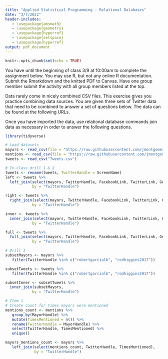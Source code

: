 ```yaml
---
title: "Applied Statistical Programming - Relational Databases"
date: "3/7/2022"
header-includes:
   - \usepackage{amsmath}
   - \usepackage{geometry}
   - \usepackage{hyperref}
   - \usepackage{setspace}
   - \usepackage{hyperref}
output: pdf_document
---
```


```r
knitr::opts_chunk$set(echo = TRUE)
```

\textbf{Write R code to answer the following questions. Write the code, and then show what the computer returns when that code is run. Thoroughly comment your solutions.}

You have until the beginning of class 3/9 at 10:00am to complete the assignment below. You may use R, but not any online R documentation. Submit the Rmarkdown and the knitted PDF to Canvas. Have one group member submit the activity with all group members listed at the top.

\section*{Relational Databases}

Data rarely come in nicely combined CSV files. This exercise gives you practice combining data sources. You are given three sets of Twitter data that need to be combined to answer a set of questions below. The data can be found at the following URLs.

\begin{itemize}
   \item \url{https://github.com/jmontgomery/jmontgomery.github.io/blob/master/PDS/Datasets/Tweets.csv.zip}
   \item \url{https://raw.githubusercontent.com/jmontgomery/jmontgomery.github.io/master/PDS/Datasets/Mayors.csv}
   \item \url{https://raw.githubusercontent.com/jmontgomery/jmontgomery.github.io/master/PDS/Datasets/TwitterMentions.csv}
\end{itemize}

Once you have imported the data, use relational database commands join data as necessary in order to answer the following questions.
\begin{enumerate}
   \item For each mayor, calculate the number of times they were mentioned
   \item Add to the mentions datset the number of times each mayor tweeted.
   \item Create a combined dataset of all tweets from the tweets and mentions data. Subset down to overlapping columns (and rename where needed) to make this easy.
   \item Are there any tweets in the mentions dataset from mayors?
\end{enumerate}



```r
library(tidyverse)

# Load datasets
mayors <- read_csv(file = "https://raw.githubusercontent.com/jmontgomery/jmontgomery.github.io/master/PDS/Datasets/Mayors.csv")
mentions <- read_csv(file = "https://raw.githubusercontent.com/jmontgomery/jmontgomery.github.io/master/PDS/Datasets/TwitterMentions.csv")
tweets <- read_csv("Tweets.csv")

# In-class drill 1 & 2
tweets <- rename(tweets, TwitterHandle = ScreenName)
left <- tweets %>% 
  left_join(select(mayors, TwitterHandle, FacebookLink, TwitterLink, GenderFemale),
            by = "TwitterHandle")

right <- tweets %>% 
  right_join(select(mayors, TwitterHandle, FacebookLink, TwitterLink, GenderFemale),
            by = "TwitterHandle")

inner <- tweets %>% 
  inner_join(select(mayors, TwitterHandle, FacebookLink, TwitterLink, GenderFemale),
            by = "TwitterHandle")

full <- tweets %>% 
  full_join(select(mayors, TwitterHandle, FacebookLink, TwitterLink, GenderFemale),
            by = "TwitterHandle")

# Drill 3
subsetMayors <- mayors %>%
   filter(TwitterHandle %in% c("robertgarcialb", "rodhiggins2017"))

subsetTweets <- tweets %>%
   filter(TwitterHandle %in% c("robertgarcialb", "rodhiggins2017"))

subsetInner <- subsetTweets %>% 
  inner_join(subsetMayors,
            by = "TwitterHandle")

# Item 1
# Create count for times mayors were mentioned
mentions_count <- mentions %>%
   group_by(MayorHandle) %>%
   mutate(TimesMentioned = n()) %>%
   rename(TwitterHandle = MayorHandle) %>%
   select(TwitterHandle, TimesMentioned) %>%
   unique()

mayors_mentions_count <- mayors %>%
   left_join(select(mentions_count, TwitterHandle, TimesMentioned),
             by = "TwitterHandle")

```
